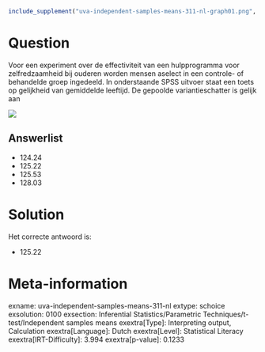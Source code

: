 ```r
include_supplement("uva-independent-samples-means-311-nl-graph01.png", recursive = TRUE)
```

Question
========

Voor een experiment over de effectiviteit van een hulpprogramma voor
zelfredzaamheid bij ouderen worden mensen aselect in een controle- of
behandelde groep ingedeeld. In onderstaande SPSS uitvoer staat een toets
op gelijkheid van gemiddelde leeftijd. De gepoolde variantieschatter is
gelijk aan

![](uva-independent-samples-means-311-nl-graph01.png)

Answerlist
----------

* 124.24
* 125.22
* 125.53
* 128.03

Solution
========

Het correcte antwoord is: 

* 125.22

Meta-information
================
exname: uva-independent-samples-means-311-nl
extype: schoice
exsolution: 0100
exsection: Inferential Statistics/Parametric Techniques/t-test/Independent samples means
exextra[Type]: Interpreting output, Calculation
exextra[Language]: Dutch
exextra[Level]: Statistical Literacy
exextra[IRT-Difficulty]: 3.994
exextra[p-value]: 0.1233
